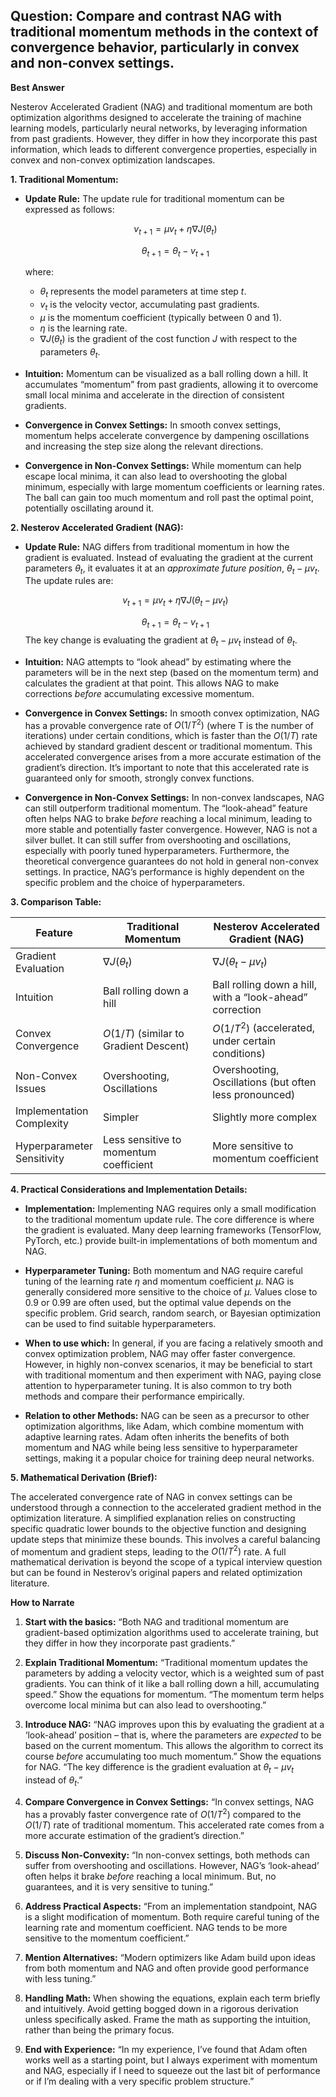 ## Question: Compare and contrast NAG with traditional momentum methods in the context of convergence behavior, particularly in convex and non-convex settings.

**Best Answer**

Nesterov Accelerated Gradient (NAG) and traditional momentum are both optimization algorithms designed to accelerate the training of machine learning models, particularly neural networks, by leveraging information from past gradients. However, they differ in how they incorporate this past information, which leads to different convergence properties, especially in convex and non-convex optimization landscapes.

**1. Traditional Momentum:**

*   **Update Rule:** The update rule for traditional momentum can be expressed as follows:

    $$
    v_{t+1} = \mu v_t + \eta \nabla J(\theta_t)
    $$

    $$
    \theta_{t+1} = \theta_t - v_{t+1}
    $$

    where:
    *   $\theta_t$ represents the model parameters at time step $t$.
    *   $v_t$ is the velocity vector, accumulating past gradients.
    *   $\mu$ is the momentum coefficient (typically between 0 and 1).
    *   $\eta$ is the learning rate.
    *   $\nabla J(\theta_t)$ is the gradient of the cost function $J$ with respect to the parameters $\theta_t$.

*   **Intuition:** Momentum can be visualized as a ball rolling down a hill. It accumulates "momentum" from past gradients, allowing it to overcome small local minima and accelerate in the direction of consistent gradients.

*   **Convergence in Convex Settings:** In smooth convex settings, momentum helps accelerate convergence by dampening oscillations and increasing the step size along the relevant directions.

*   **Convergence in Non-Convex Settings:**  While momentum can help escape local minima, it can also lead to overshooting the global minimum, especially with large momentum coefficients or learning rates. The ball can gain too much momentum and roll past the optimal point, potentially oscillating around it.

**2. Nesterov Accelerated Gradient (NAG):**

*   **Update Rule:** NAG differs from traditional momentum in how the gradient is evaluated. Instead of evaluating the gradient at the current parameters $\theta_t$, it evaluates it at an *approximate future position*, $\theta_t - \mu v_t$. The update rules are:

    $$
    v_{t+1} = \mu v_t + \eta \nabla J(\theta_t - \mu v_t)
    $$

    $$
    \theta_{t+1} = \theta_t - v_{t+1}
    $$
    The key change is evaluating the gradient at $\theta_t - \mu v_t$ instead of $\theta_t$.

*   **Intuition:** NAG attempts to "look ahead" by estimating where the parameters will be in the next step (based on the momentum term) and calculates the gradient at that point. This allows NAG to make corrections *before* accumulating excessive momentum.

*   **Convergence in Convex Settings:** In smooth convex optimization, NAG has a provable convergence rate of $O(1/T^2)$ (where T is the number of iterations) under certain conditions, which is faster than the $O(1/T)$ rate achieved by standard gradient descent or traditional momentum.  This accelerated convergence arises from a more accurate estimation of the gradient's direction.  It's important to note that this accelerated rate is guaranteed only for smooth, strongly convex functions.

*   **Convergence in Non-Convex Settings:** In non-convex landscapes, NAG can still outperform traditional momentum.  The "look-ahead" feature often helps NAG to brake *before* reaching a local minimum, leading to more stable and potentially faster convergence.  However, NAG is not a silver bullet. It can still suffer from overshooting and oscillations, especially with poorly tuned hyperparameters.  Furthermore, the theoretical convergence guarantees do not hold in general non-convex settings.  In practice, NAG's performance is highly dependent on the specific problem and the choice of hyperparameters.

**3. Comparison Table:**

| Feature             | Traditional Momentum                                 | Nesterov Accelerated Gradient (NAG)                      |
| ------------------- | ---------------------------------------------------- | ---------------------------------------------------------- |
| Gradient Evaluation | $\nabla J(\theta_t)$                               | $\nabla J(\theta_t - \mu v_t)$                             |
| Intuition           | Ball rolling down a hill                             | Ball rolling down a hill, with a "look-ahead" correction  |
| Convex Convergence  | $O(1/T)$ (similar to Gradient Descent)             | $O(1/T^2)$ (accelerated, under certain conditions)        |
| Non-Convex Issues   | Overshooting, Oscillations                           | Overshooting, Oscillations (but often less pronounced)     |
| Implementation Complexity | Simpler                                             | Slightly more complex                                      |
| Hyperparameter Sensitivity | Less sensitive to momentum coefficient              | More sensitive to momentum coefficient                       |

**4. Practical Considerations and Implementation Details:**

*   **Implementation:** Implementing NAG requires only a small modification to the traditional momentum update rule. The core difference is where the gradient is evaluated.  Many deep learning frameworks (TensorFlow, PyTorch, etc.) provide built-in implementations of both momentum and NAG.

*   **Hyperparameter Tuning:**  Both momentum and NAG require careful tuning of the learning rate $\eta$ and momentum coefficient $\mu$. NAG is generally considered more sensitive to the choice of $\mu$.  Values close to 0.9 or 0.99 are often used, but the optimal value depends on the specific problem.  Grid search, random search, or Bayesian optimization can be used to find suitable hyperparameters.

*   **When to use which:**  In general, if you are facing a relatively smooth and convex optimization problem, NAG may offer faster convergence. However, in highly non-convex scenarios, it may be beneficial to start with traditional momentum and then experiment with NAG, paying close attention to hyperparameter tuning.  It is also common to try both methods and compare their performance empirically.

*   **Relation to other Methods:** NAG can be seen as a precursor to other optimization algorithms, like Adam, which combine momentum with adaptive learning rates. Adam often inherits the benefits of both momentum and NAG while being less sensitive to hyperparameter settings, making it a popular choice for training deep neural networks.

**5. Mathematical Derivation (Brief):**

The accelerated convergence rate of NAG in convex settings can be understood through a connection to the accelerated gradient method in the optimization literature.  A simplified explanation relies on constructing specific quadratic lower bounds to the objective function and designing update steps that minimize these bounds. This involves a careful balancing of momentum and gradient steps, leading to the $O(1/T^2)$ rate. A full mathematical derivation is beyond the scope of a typical interview question but can be found in Nesterov's original papers and related optimization literature.

**How to Narrate**

1.  **Start with the basics:** "Both NAG and traditional momentum are gradient-based optimization algorithms used to accelerate training, but they differ in how they incorporate past gradients."

2.  **Explain Traditional Momentum:** "Traditional momentum updates the parameters by adding a velocity vector, which is a weighted sum of past gradients. You can think of it like a ball rolling down a hill, accumulating speed." Show the equations for momentum. "The momentum term helps overcome local minima but can also lead to overshooting."

3.  **Introduce NAG:** "NAG improves upon this by evaluating the gradient at a 'look-ahead' position – that is, where the parameters are *expected* to be based on the current momentum.  This allows the algorithm to correct its course *before* accumulating too much momentum." Show the equations for NAG. "The key difference is the gradient evaluation at $\theta_t - \mu v_t$ instead of $\theta_t$."

4.  **Compare Convergence in Convex Settings:** "In convex settings, NAG has a provably faster convergence rate of $O(1/T^2)$ compared to the $O(1/T)$ rate of traditional momentum. This accelerated rate comes from a more accurate estimation of the gradient's direction."

5.  **Discuss Non-Convexity:** "In non-convex settings, both methods can suffer from overshooting and oscillations. However, NAG's 'look-ahead' often helps it brake *before* reaching a local minimum. But, no guarantees, and it is very sensitive to tuning."

6.  **Address Practical Aspects:** "From an implementation standpoint, NAG is a slight modification of momentum. Both require careful tuning of the learning rate and momentum coefficient. NAG tends to be more sensitive to the momentum coefficient."

7.  **Mention Alternatives:** "Modern optimizers like Adam build upon ideas from both momentum and NAG and often provide good performance with less tuning."

8.  **Handling Math:** When showing the equations, explain each term briefly and intuitively. Avoid getting bogged down in a rigorous derivation unless specifically asked. Frame the math as supporting the intuition, rather than being the primary focus.

9.  **End with Experience:** "In my experience, I've found that Adam often works well as a starting point, but I always experiment with momentum and NAG, especially if I need to squeeze out the last bit of performance or if I'm dealing with a very specific problem structure."
